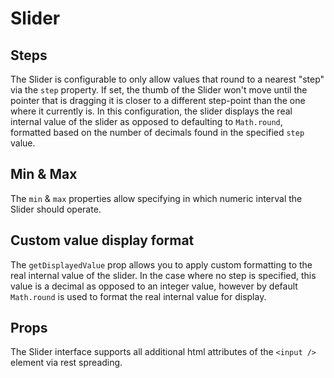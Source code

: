 
# Slider

<Canvas withSource="open">
    <Story id="components-slider--basic" />
</Canvas>

## Steps

The Slider is configurable to only allow values that round to a nearest "step" via the `step` property.
If set, the thumb of the Slider won't move until the pointer that is dragging it is closer to a different
step-point than the one where it currently is. In this configuration, the slider displays the real internal
value of the slider as opposed to defaulting to `Math.round`, formatted based on the number of decimals found
in the specified `step` value.

<Canvas>
  <Story id="components-slider--step" />
</Canvas>

## Min & Max

The `min` & `max` properties allow specifying in which numeric interval the Slider should operate.

<Canvas>
  <Story id="components-slider--min-max" />
</Canvas>

## Custom value display format

The `getDisplayedValue` prop allows you to apply custom formatting to the real internal value of the slider.
In the case where no step is specified, this value is a decimal as opposed to an integer value, however by
default `Math.round` is used to format the real internal value for display.

<Canvas>
  <Story id="components-slider--custom-value-display-format" />
</Canvas>


## Props

The Slider interface supports all additional html attributes of the `<input />` element via rest spreading.

<ArgsTable story={PRIMARY_STORY} />
